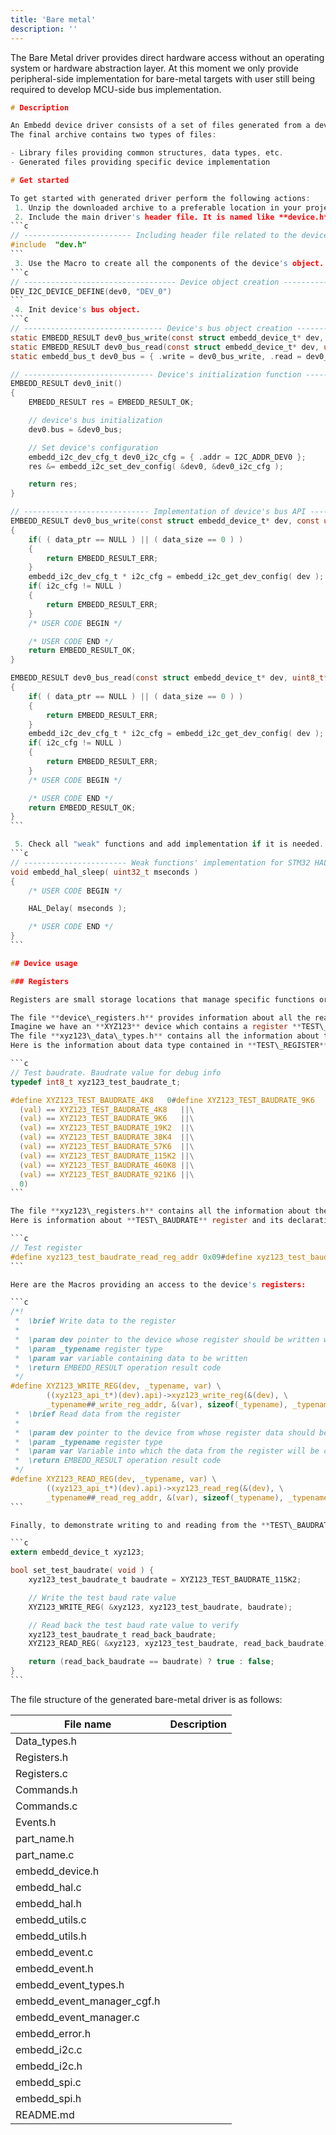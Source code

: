 ```yaml
---
title: 'Bare metal'
description: ''
---
```


The Bare Metal driver provides direct hardware access without an operating system or hardware abstraction layer. At this moment we only provide peripheral-side implementation for bare-metal targets with user still being required to develop MCU-side bus implementation.

````c
# Description

An Embedd device driver consists of a set of files generated from a device datasheet. It allows users to access the functionality of the device.
The final archive contains two types of files:

- Library files providing common structures, data types, etc.
- Generated files providing specific device implementation

# Get started

To get started with generated driver perform the following actions:
 1. Unzip the downloaded archive to a preferable location in your project and add them to your build system.
 2. Include the main driver's header file. It is named like **device.h**. For example: the name of this file for TMP112 looks like **tmp112.h**
```c
// ------------------------ Including header file related to the device ----------------------- //
#include  "dev.h"
```
 3. Use the Macro to create all the components of the device's object. For an I2C device this Macro looks like **DEVICE\_I2C\_DEVICE\_DEFINE**
```c
// ---------------------------------- Device object creation ---------------------------------- //
DEV_I2C_DEVICE_DEFINE(dev0, "DEV_0")
```
 4. Init device's bus object.
```c
// ------------------------------- Device's bus object creation ------------------------------- //
static EMBEDD_RESULT dev0_bus_write(const struct embedd_device_t* dev, const uint8_t* data_ptr, uint32_t data_size);
static EMBEDD_RESULT dev0_bus_read(const struct embedd_device_t* dev, uint8_t* data_ptr, uint32_t data_size);
static embedd_bus_t dev0_bus = { .write = dev0_bus_write, .read = dev0_bus_read };

// ----------------------------- Device's initialization function ------------------------------ //
EMBEDD_RESULT dev0_init()
{
    EMBEDD_RESULT res = EMBEDD_RESULT_OK;

    // device's bus initialization
    dev0.bus = &dev0_bus;

    // Set device's configuration
    embedd_i2c_dev_cfg_t dev0_i2c_cfg = { .addr = I2C_ADDR_DEV0 };
    res &= embedd_i2c_set_dev_config( &dev0, &dev0_i2c_cfg );

    return res;
}

// ---------------------------- Implementation of device's bus API ---------------------------- //
EMBEDD_RESULT dev0_bus_write(const struct embedd_device_t* dev, const uint8_t* data_ptr, uint32_t data_size)
{
    if( ( data_ptr == NULL ) || ( data_size == 0 ) )
    {
        return EMBEDD_RESULT_ERR;
    }
    embedd_i2c_dev_cfg_t * i2c_cfg = embedd_i2c_get_dev_config( dev );
    if( i2c_cfg != NULL )
    {
        return EMBEDD_RESULT_ERR;
    }
    /* USER CODE BEGIN */

    /* USER CODE END */
    return EMBEDD_RESULT_OK;
}

EMBEDD_RESULT dev0_bus_read(const struct embedd_device_t* dev, uint8_t* data_ptr, uint32_t data_size)
{
    if( ( data_ptr == NULL ) || ( data_size == 0 ) )
    {
        return EMBEDD_RESULT_ERR;
    }
    embedd_i2c_dev_cfg_t * i2c_cfg = embedd_i2c_get_dev_config( dev );
    if( i2c_cfg != NULL )
    {
        return EMBEDD_RESULT_ERR;
    }
    /* USER CODE BEGIN */

    /* USER CODE END */
    return EMBEDD_RESULT_OK;
}
```

 5. Check all "weak" functions and add implementation if it is needed.
```c
// ----------------------- Weak functions' implementation for STM32 HAL ----------------------- //
void embedd_hal_sleep( uint32_t mseconds )
{
    /* USER CODE BEGIN */

    HAL_Delay( mseconds );

    /* USER CODE END */
}
```

## Device usage

### Registers

Registers are small storage locations that manage specific functions or data within the device. Each register has a unique address that allows it to be accessed and modified. These registers can store configuration settings, calibration data, or measurement outputs, controlling device behavior and facilitating communication between the peripheral device and the processor it's connected to. They play a crucial role in setting operational modes, initiating actions, and reading sensor data, effectively acting as the interface for the internal state and operations of the device.

The file **device\_registers.h** provides information about all the reagisters a device has.
Imagine we have an **XYZ123** device which contains a register **TEST\_BAUDRATE** storing a test baud rate configuration.
The file **xyz123\_data\_types.h** contains all the information about the type of data a register contains.
Here is the information about data type contained in **TEST\_REGISTER** register:

```c
// Test baudrate. Baudrate value for debug info
typedef int8_t xyz123_test_baudrate_t;

#define XYZ123_TEST_BAUDRATE_4K8   0#define XYZ123_TEST_BAUDRATE_9K6   1#define XYZ123_TEST_BAUDRATE_19K2  2#define XYZ123_TEST_BAUDRATE_38K4  3#define XYZ123_TEST_BAUDRATE_57K6  4#define XYZ123_TEST_BAUDRATE_115K2 5#define XYZ123_TEST_BAUDRATE_460K8 6#define XYZ123_TEST_BAUDRATE_921K6 7#define XYZ123_TEST_BAUDRATE_DEFAULT 1#define XYZ123_TEST_BAUDRATE_VALID(val) (\
  (val) == XYZ123_TEST_BAUDRATE_4K8   ||\
  (val) == XYZ123_TEST_BAUDRATE_9K6   ||\
  (val) == XYZ123_TEST_BAUDRATE_19K2  ||\
  (val) == XYZ123_TEST_BAUDRATE_38K4  ||\
  (val) == XYZ123_TEST_BAUDRATE_57K6  ||\
  (val) == XYZ123_TEST_BAUDRATE_115K2 ||\
  (val) == XYZ123_TEST_BAUDRATE_460K8 ||\
  (val) == XYZ123_TEST_BAUDRATE_921K6 ||\
  0)
```

The file **xyz123\_registers.h** contains all the information about the registers device has.
Here is information about **TEST\_BAUDRATE** register and its declaration:

```c
// Test register
#define xyz123_test_baudrate_read_reg_addr 0x09#define xyz123_test_baudrate_write_reg_addr 0x09#define xyz123_test_baudrate_delay 0typedef xyz123_test_baudrate_t xyz123_test_baudrate;
```

Here are the Macros providing an access to the device's registers:

```c
/*!
 *  \brief Write data to the register
 *
 *  \param dev pointer to the device whose register should be written with data
 *  \param _typename register type
 *  \param var variable containing data to be written
 *  \return EMBEDD_RESULT operation result code
 */
#define XYZ123_WRITE_REG(dev, _typename, var) \
        ((xyz123_api_t*)(dev).api)->xyz123_write_reg(&(dev), \
        _typename##_write_reg_addr, &(var), sizeof(_typename), _typename##_delay)/*!
 *  \brief Read data from the register
 *
 *  \param dev pointer to the device from whose register data should be read
 *  \param _typename register type
 *  \param var Variable into which the data from the register will be copied
 *  \return EMBEDD_RESULT operation result code
 */
#define XYZ123_READ_REG(dev, _typename, var) \
        ((xyz123_api_t*)(dev).api)->xyz123_read_reg(&(dev), \
        _typename##_read_reg_addr, &(var), sizeof(_typename), _typename##_delay)
```

Finally, to demonstrate writing to and reading from the **TEST\_BAUDRATE** register, consider the following C code snippet:

```c
extern embedd_device_t xyz123;

bool set_test_baudrate( void ) {
    xyz123_test_baudrate_t baudrate = XYZ123_TEST_BAUDRATE_115K2;

    // Write the test baud rate value
    XYZ123_WRITE_REG( &xyz123, xyz123_test_baudrate, baudrate);

    // Read back the test baud rate value to verify
    xyz123_test_baudrate_t read_back_baudrate;
    XYZ123_READ_REG( &xyz123, xyz123_test_baudrate, read_back_baudrate);

    return (read_back_baudrate == baudrate) ? true : false;
}
```
````



The file structure of the generated bare-metal driver is as follows:

| File name                     | Description |
| ----------------------------- | ----------- |
| Data\_types.h                 |             |
| Registers.h                   |             |
| Registers.c                   |             |
| Commands.h                    |             |
| Commands.c                    |             |
| Events.h                      |             |
| part\_name.h                  |             |
| part\_name.c                  |             |
| embedd\_device.h              |             |
| embedd\_hal.c                 |             |
| embedd\_hal.h                 |             |
| embedd\_utils.c               |             |
| embedd\_utils.h               |             |
| embedd\_event.c               |             |
| embedd\_event.h               |             |
| embedd\_event\_types.h        |             |
| embedd\_event\_manager\_cgf.h |             |
| embedd\_event\_manager.c      |             |
| embedd\_error.h               |             |
| embedd\_i2c.c                 |             |
| embedd\_i2c.h                 |             |
| embedd\_spi.c                 |             |
| embedd\_spi.h                 |             |
| README.md                     |             |